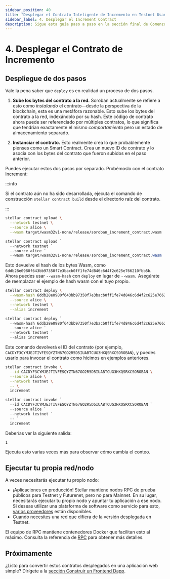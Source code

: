```yaml
---
sidebar_position: 40
title: "Desplegar el Contrato Inteligente de Incremento en Testnet Usando la CLI: Una Guía"
sidebar_label: 4. Desplegar el Increment Contract
description: Sigue esta guía paso a paso en la sección final de Comenzar para aprender cómo desplegar el contrato inteligente de incremento en Testnet usando la Stellar CLI.
---
```


# 4. Desplegar el Contrato de Incremento


## Despliegue de dos pasos

Vale la pena saber que `deploy` es en realidad un proceso de dos pasos.

1. **Sube los bytes del contrato a la red.** Soroban actualmente se refiere a esto como _instalando_ el contrato—desde la perspectiva de la blockchain, esta es una metáfora razonable. Esto sube los bytes del contrato a la red, indexándolo por su hash. Este código de contrato ahora puede ser referenciado por múltiples contratos, lo que significa que tendrían exactamente el mismo _comportamiento_ pero un estado de almacenamiento separado.

2. **Instanciar el contrato.** Esto realmente crea lo que probablemente pienses como un Smart Contract. Crea un nuevo ID de contrato y lo asocia con los bytes del contrato que fueron subidos en el paso anterior.

Puedes ejecutar estos dos pasos por separado. Probémoslo con el contrato Increment:

:::info

Si el contrato aún no ha sido desarrollada, ejecuta el comando de construcción `stellar contract build` desde el directorio raíz del contrato.

:::

<Tabs groupId="platform" defaultValue={getPlatform()}>

<TabItem value="unix" label="macOS/Linux">

```sh
stellar contract upload \
  --network testnet \
  --source alice \
  --wasm target/wasm32v1-none/release/soroban_increment_contract.wasm
```

</TabItem>

<TabItem value="windows" label="Windows (PowerShell)">

```powershell
stellar contract upload `
  --network testnet `
  --source alice `
  --wasm target/wasm32v1-none/release/soroban_increment_contract.wasm
```

</TabItem>

</Tabs>

Esto devuelve el hash de los bytes Wasm, como `6ddb28e0980f643bb97350f7e3bacb0ff1fe74d846c6d4f2c625e766210fbb5b`. Ahora puedes usar `--wasm-hash` con `deploy` en lugar de `--wasm.` Asegúrate de reemplazar el ejemplo de hash wasm con el tuyo propio.

<Tabs groupId="platform" defaultValue={getPlatform()}>

<TabItem value="unix" label="macOS/Linux">

```sh
stellar contract deploy \
  --wasm-hash 6ddb28e0980f643bb97350f7e3bacb0ff1fe74d846c6d4f2c625e766210fbb5b \
  --source alice \
  --network testnet \
  --alias increment
```

</TabItem>

<TabItem value="windows" label="Windows (PowerShell)">

```powershell
stellar contract deploy `
  --wasm-hash 6ddb28e0980f643bb97350f7e3bacb0ff1fe74d846c6d4f2c625e766210fbb5b `
  --source alice `
  --network testnet `
  --alias increment
```

</TabItem>

</Tabs>

Este comando devolverá el ID del contrato (por ejemplo, `CACDYF3CYMJEJTIVFESQYZTN67GO2R5D5IUABTCUG3HXQSRXCSOROBAN`), y puedes usarlo para invocar el contrato como hicimos en ejemplos anteriores.

<Tabs groupId="platform" defaultValue={getPlatform()}>

<TabItem value="unix" label="macOS/Linux">

```sh
stellar contract invoke \
  --id CACDYF3CYMJEJTIVFESQYZTN67GO2R5D5IUABTCUG3HXQSRXCSOROBAN \
  --source alice \
  --network testnet \
  -- \
  increment
```

</TabItem>

<TabItem value="windows" label="Windows (PowerShell)">

```powershell
stellar contract invoke `
  --id CACDYF3CYMJEJTIVFESQYZTN67GO2R5D5IUABTCUG3HXQSRXCSOROBAN `
  --source alice `
  --network testnet `
  -- `
  increment
```

</TabItem>

</Tabs>

Deberías ver la siguiente salida:

```sh
1
```

Ejecuta esto varias veces más para observar cómo cambia el conteo.

## Ejecutar tu propia red/nodo

A veces necesitarás ejecutar tu propio nodo:

- ¡Aplicaciones en producción! Stellar mantiene nodos RPC de prueba públicos para Testnet y Futurenet, pero no para Mainnet. En su lugar, necesitarás ejecutar tu propio nodo y apuntar tu aplicación a ese nodo. Si deseas utilizar una plataforma de software como servicio para esto, [varios proveedores](../../../data/apis/api-providers.mdx) están disponibles.
- Cuando necesites una red que difiera de la versión desplegada en Testnet.

El equipo de RPC mantiene contenedores Docker que facilitan esto al máximo. Consulta la referencia de [RPC](../../../data/apis/rpc/admin-guide/README.mdx) para obtener más detalles.

## Próximamente

¿Listo para convertir estos contratos desplegados en una aplicación web simple? Dirígete a la [sección Construir un Frontend Dapp](../../apps/dapp-frontend.mdx).
